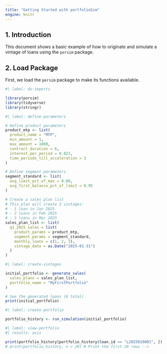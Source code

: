 ```yaml
---
title: "Getting Started with portfolioSim"
engine: knitr
---
```


## 1. Introduction

This document shows a basic example of how to originate and simulate a vintage of loans using the `porsim` package.

## 2. Load Package

First, we load the `porsim` package to make its functions available.

```r
#| label: do-imports

library(porsim)
library(tidyverse)
library(stringr)

```


```r
#| label: define-parameters

# Define product parameters
product_mtp <- list(
  product_name = "MTP",
  min_amount = 1,
  max_amount = 1000,
  contract_duration = 6,
  interest_per_period = 0.022,
  time_periods_till_acceleration = 3
)

# Define segment parameters
segment_standard <- list(
  avg_limit_pct_of_max = 0.80,
  avg_first_balance_pct_of_limit = 0.95
)

# Create a sales plan list
# This plan will create 3 vintages:
# - 1 loan in Jan 2025
# - 2 loans in Feb 2025
# - 3 loans in Mar 2025
sales_plan_list <- list(
  q1_2025_sales = list(
    product_params = product_mtp,
    segment_params = segment_standard,
    monthly_loans = c(1, 2, 3), 
    vintage_date = as.Date("2025-01-31")
  )
)

```


```r
#| label: create-vintages

initial_portfolio <- generate_sales(
  sales_plans = sales_plan_list,
  portfolio_name = "MyFirstPortfolio"
)

# See the generated loans (6 total)
print(initial_portfolio)

```


```r
#| label: create-portfolio

portfolio_history <- run_simulation(initial_portfolio)

```


```r
#| label: view-portfolio
#| results: asis

print(portfolio_history[portfolio_history$loan_id == "L2025010001", ])
# print(portfolio_history, n = 20) # Print the first 20 rows -->

```

